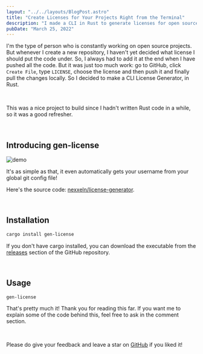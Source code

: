```yaml
---
layout: "../../layouts/BlogPost.astro"
title: "Create Licenses for Your Projects Right from the Terminal"
description: "I made a CLI in Rust to generate licenses for open source projects."
pubDate: "March 25, 2022"
---
```


I'm the type of person who is constantly working on open source projects. But whenever I create a new repository, I haven't yet decided what license I should put the code under. So, I always had to add it at the end when I have pushed all the code. But it was just too much work: go to GitHub, click `Create File`, type `LICENSE`, choose the license and then push it and finally pull the changes locally. So I decided to make a CLI License Generator, in Rust.

<br />

This was a nice project to build since I hadn't written Rust code in a while, so it was a good refresher.

<br />

## Introducing gen-license

![demo](https://us-east-1.tixte.net/uploads/nexxel.needs.rest/idea64_rZlJLu450P.gif)

It's as simple as that, it even automatically gets your username from your global git config file!

Here's the source code: [nexxeln/license-generator](https://github.com/nexxeln/license-generator).

<br />

## Installation

```bash
cargo install gen-license
```

If you don't have cargo installed, you can download the executable from the [releases](https://github.com/nexxeln/license-generator/releases) section of the GitHub repository.

<br />

## Usage

```bash
gen-license
```

That's pretty much it! Thank you for reading this far. If you want me to explain some of the code behind this, feel free to ask in the comment section.

<br />

Please do give your feedback and leave a star on [GitHub](https://github.com/nexxeln/license-generator) if you liked it!
